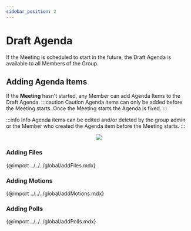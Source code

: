 ```yaml
---
sidebar_position: 2
---
```



# Draft Agenda

If the Meeting is scheduled to start in the future, the Draft Agenda is available to all Members of the Group.

## Adding Agenda Items

If the **Meeting** hasn't started, any Member can add Agenda Items to the Draft Agenda.
:::caution Caution
Agenda items can only be added before the Meeting starts. Once the Meeting starts the Agenda is fixed.
:::

:::info Info
Agenda items can be edited and/or deleted by the group admin or the Member who created the Agenda item before the Meeting starts.
:::

<center>
	<img src={useBaseUrl('/img/meetings/draftAgenda.gif')} />
</center>

### Adding Files

{@import ../../../global/addFiles.mdx}

### Adding Motions

{@import ../../../global/addMotions.mdx}

### Adding Polls

{@import ../../../global/addPolls.mdx}
